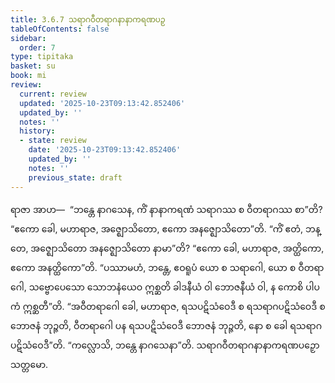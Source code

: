```yaml
---
title: 3.6.7 သရာဂဝီတရာဂနာနာကရဏပဉှ
tableOfContents: false
sidebar:
  order: 7
type: tipitaka
basket: su
book: mi
review:
  current: review
  updated: '2025-10-23T09:13:42.852406'
  updated_by: ''
  notes: ''
  history:
  - state: review
    date: '2025-10-23T09:13:42.852406'
    updated_by: ''
    notes: ''
    previous_state: draft
---
```



<ReviewStatus review={frontmatter.review} showDetails={true} />

<HypothesisAnnotation frontmatter={frontmatter} />

<DynamicBreadcrumb />

<Division number="89" book="mi" e="ch" v="28">

<Paragraph number="418" book="mi">
ရာဇာ အာဟ—  “ဘန္တေ နာဂသေန, ကိံ နာနာကရဏံ သရာဂဿ စ ဝီတရာဂဿ စာ”တိ? “ဧကော ခေါ, မဟာရာဇ, အဇ္ဈောသိတော, ဧကော အနဇ္ဈောသိတော”တိ. “ကိံ ဧတံ, ဘန္တေ, အဇ္ဈောသိတော အနဇ္ဈောသိတော နာမာ”တိ? “ဧကော ခေါ, မဟာရာဇ, အတ္ထိကော, ဧကော အနတ္ထိကော”တိ. “ပဿာမဟံ, ဘန္တေ, ဧဝရူပံ ယော စ သရာဂေါ, ယော စ ဝီတရာဂေါ, သဗ္ဗောပေသော သောဘနံယေဝ ဣစ္ဆတိ ခါဒနီယံ ဝါ ဘောဇနီယံ ဝါ, န ကောစိ ပါပကံ ဣစ္ဆတီ”တိ. “အဝီတရာဂေါ ခေါ, မဟာရာဇ, ရသပဋိသံဝေဒီ စ ရသရာဂပဋိသံဝေဒီ စ ဘောဇနံ ဘုဉ္ဇတိ, ဝီတရာဂေါ ပန ရသပဋိသံဝေဒီ ဘောဇနံ ဘုဉ္ဇတိ, နော စ ခေါ ရသရာဂပဋိသံဝေဒီ”တိ.
</Paragraph>

<Paragraph number="419" book="mi">
“ကလ္လောသိ, ဘန္တေ နာဂသေနာ”တိ.

</Paragraph>
</Division>

<Paragraph number="420" type="center" book="mi">
သရာဂဝီတရာဂနာနာကရဏပဉှော သတ္တမော.
</Paragraph>